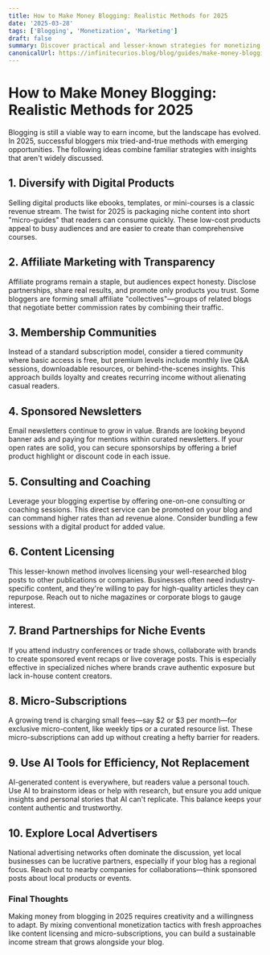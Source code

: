 ```yaml
---
title: How to Make Money Blogging: Realistic Methods for 2025
date: '2025-03-28'
tags: ['Blogging', 'Monetization', 'Marketing']
draft: false
summary: Discover practical and lesser-known strategies for monetizing your blog in 2025, drawing on both proven techniques and innovative new approaches.
canonicalUrl: https://infinitecurios.blog/blog/guides/make-money-blogging-2025/
---
```


# How to Make Money Blogging: Realistic Methods for 2025

Blogging is still a viable way to earn income, but the landscape has evolved. In 2025, successful bloggers mix tried-and-true methods with emerging opportunities. The following ideas combine familiar strategies with insights that aren't widely discussed.

## 1. Diversify with Digital Products

Selling digital products like ebooks, templates, or mini-courses is a classic revenue stream. The twist for 2025 is packaging niche content into short "micro-guides" that readers can consume quickly. These low-cost products appeal to busy audiences and are easier to create than comprehensive courses.

## 2. Affiliate Marketing with Transparency

Affiliate programs remain a staple, but audiences expect honesty. Disclose partnerships, share real results, and promote only products you trust. Some bloggers are forming small affiliate "collectives"—groups of related blogs that negotiate better commission rates by combining their traffic.

## 3. Membership Communities

Instead of a standard subscription model, consider a tiered community where basic access is free, but premium levels include monthly live Q&A sessions, downloadable resources, or behind-the-scenes insights. This approach builds loyalty and creates recurring income without alienating casual readers.

## 4. Sponsored Newsletters

Email newsletters continue to grow in value. Brands are looking beyond banner ads and paying for mentions within curated newsletters. If your open rates are solid, you can secure sponsorships by offering a brief product highlight or discount code in each issue.

## 5. Consulting and Coaching

Leverage your blogging expertise by offering one-on-one consulting or coaching sessions. This direct service can be promoted on your blog and can command higher rates than ad revenue alone. Consider bundling a few sessions with a digital product for added value.

## 6. Content Licensing

This lesser-known method involves licensing your well-researched blog posts to other publications or companies. Businesses often need industry-specific content, and they're willing to pay for high-quality articles they can repurpose. Reach out to niche magazines or corporate blogs to gauge interest.

## 7. Brand Partnerships for Niche Events

If you attend industry conferences or trade shows, collaborate with brands to create sponsored event recaps or live coverage posts. This is especially effective in specialized niches where brands crave authentic exposure but lack in-house content creators.

## 8. Micro-Subscriptions

A growing trend is charging small fees—say \$2 or \$3 per month—for exclusive micro-content, like weekly tips or a curated resource list. These micro-subscriptions can add up without creating a hefty barrier for readers.

## 9. Use AI Tools for Efficiency, Not Replacement

AI-generated content is everywhere, but readers value a personal touch. Use AI to brainstorm ideas or help with research, but ensure you add unique insights and personal stories that AI can't replicate. This balance keeps your content authentic and trustworthy.

## 10. Explore Local Advertisers

National advertising networks often dominate the discussion, yet local businesses can be lucrative partners, especially if your blog has a regional focus. Reach out to nearby companies for collaborations—think sponsored posts about local products or events.

### Final Thoughts

Making money from blogging in 2025 requires creativity and a willingness to adapt. By mixing conventional monetization tactics with fresh approaches like content licensing and micro-subscriptions, you can build a sustainable income stream that grows alongside your blog.

